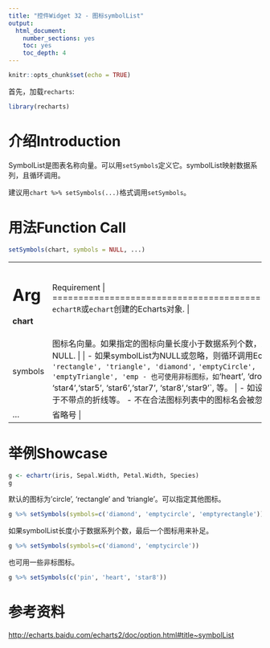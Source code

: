 ```yaml
---
title: "控件Widget 32 - 图标symbolList"
output: 
  html_document: 
    number_sections: yes
    toc: yes
    toc_depth: 4
---
```


```r
knitr::opts_chunk$set(echo = TRUE)
```

首先，加载`recharts`:
```r
library(recharts)
```

# 介绍Introduction

SymbolList是图表名称向量。可以用`setSymbols`定义它。symbolList映射数据系列，且循环调用。

建议用`chart %>% setSymbols(...)`格式调用`setSymbols`。

# 用法Function Call

```r
setSymbols(chart, symbols = NULL, ...)
```

+--------------+---------------------------------------------------------------+
|   Arg        |  Requirement                                                |
+==============+===============================================================+
| **chart**    | `echartR`或`echart`创建的Echarts对象.  |
+--------------+---------------------------------------------------------------+
| symbols      | 图标名向量。如果指定的图标向量长度小于数据系列个数，就用最后一个图标补足。默认为NULL. |
|              |               |
|              | - 如果symbolList为NULL或忽略，则循环调用Echarts的默认图标: `c('circle', 'rectangle', 'triangle', 'diamond',` `'emptyCircle', 'emptyRectangle',` `'emptyTriangle', 'emptyDiamond')`.    |
|              | - 也可使用非标图标，如`'heart', 'droplet',` `'pin', 'arrow',` `'star3', 'star4',` `'star5', 'star6',` `'star7', 'star8',` `'star9'`, 等。  |
|              | - 如设为'none', 则不使用图标。这可用于不带点的折线等。
|              | - 不在合法图标列表中的图标名会被忽略。 |
+--------------+---------------------------------------------------------------+
| ...          | 省略号 |
+--------------+---------------------------------------------------------------+

# 举例Showcase

```r
g <- echartr(iris, Sepal.Width, Petal.Width, Species)
g
```

默认的图标为'circle', 'rectangle' and 'triangle'。可以指定其他图标。

```r
g %>% setSymbols(symbols=c('diamond', 'emptycircle', 'emptyrectangle'))
```

如果symbolList长度小于数据系列个数，最后一个图标用来补足。

```r
g %>% setSymbols(symbols=c('diamond', 'emptycircle'))
```

也可用一些非标图标。

```r
g %>% setSymbols(c('pin', 'heart', 'star8'))
```

# 参考资料

<http://echarts.baidu.com/echarts2/doc/option.html#title~symbolList>
